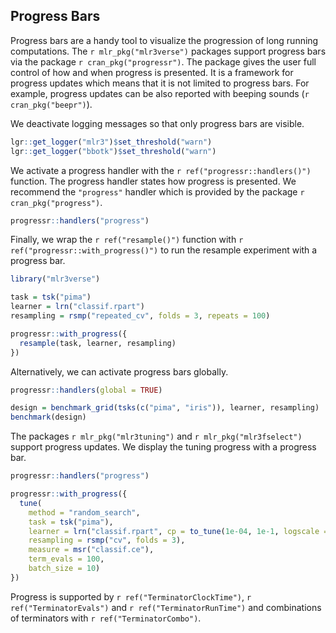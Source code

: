 ## Progress Bars {#progress-bars}

Progress bars are a handy tool to visualize the progression of long running computations.
The `r mlr_pkg("mlr3verse")` packages support progress bars via the package `r cran_pkg("progressr")`.
The package gives the user full control of how and when progress is presented.
It is a framework for progress updates which means that it is not limited to progress bars.
For example, progress updates can be also reported with beeping sounds (`r cran_pkg("beepr")`).

We deactivate logging messages so that only progress bars are visible.

```r
lgr::get_logger("mlr3")$set_threshold("warn")
lgr::get_logger("bbotk")$set_threshold("warn")
```

We activate a progress handler with the `r ref("progressr::handlers()")` function.
The progress handler states how progress is presented.
We recommend the `"progress"` handler which is provided by the package `r cran_pkg("progress")`.

```r
progressr::handlers("progress")
```

Finally, we wrap the `r ref("resample()")` function  with `r ref("progressr::with_progress()")` to run the resample experiment with a progress bar.

```r
library("mlr3verse")

task = tsk("pima")
learner = lrn("classif.rpart")
resampling = rsmp("repeated_cv", folds = 3, repeats = 100)

progressr::with_progress({
  resample(task, learner, resampling)
})
```

Alternatively, we can activate progress bars globally.

```r
progressr::handlers(global = TRUE)

design = benchmark_grid(tsks(c("pima", "iris")), learner, resampling)
benchmark(design)
```

The packages `r mlr_pkg("mlr3tuning")` and `r mlr_pkg("mlr3fselect")` support progress updates.
We display the tuning progress with a progress bar.

```r
progressr::handlers("progress")

progressr::with_progress({
  tune(
    method = "random_search",
    task = tsk("pima"),
    learner = lrn("classif.rpart", cp = to_tune(1e-04, 1e-1, logscale = TRUE)),
    resampling = rsmp("cv", folds = 3),
    measure = msr("classif.ce"),
    term_evals = 100,
    batch_size = 10)
})
```

Progress is supported by `r ref("TerminatorClockTime")`, `r ref("TerminatorEvals")` and `r ref("TerminatorRunTime")` and combinations of terminators with `r ref("TerminatorCombo")`.
